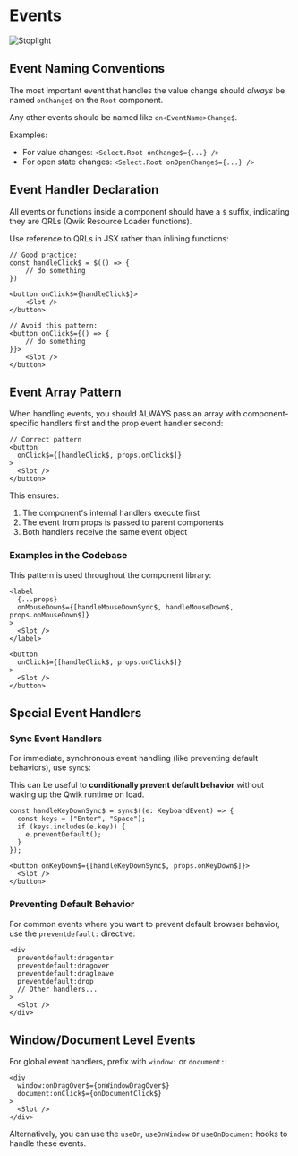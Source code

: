 
# Events

<Image loading="eager" src={stoplight} alt="Stoplight" />

## Event Naming Conventions

The most important event that handles the value change should *always* be named `onChange$` on the `Root` component.

Any other events should be named like `on<EventName>Change$`.

Examples:
- For value changes: `<Select.Root onChange$={...} />`
- For open state changes: `<Select.Root onOpenChange$={...} />`

## Event Handler Declaration

All events or functions inside a component should have a `$` suffix, indicating they are QRLs (Qwik Resource Loader functions).

Use reference to QRLs in JSX rather than inlining functions:

```tsx
// Good practice:
const handleClick$ = $(() => {
    // do something
})

<button onClick$={handleClick$}>
    <Slot />
</button>
```

```tsx
// Avoid this pattern:
<button onClick$={() => {
    // do something
}}>
    <Slot />
</button>
```

## Event Array Pattern

When handling events, you should ALWAYS pass an array with component-specific handlers first and the prop event handler second:

```tsx
// Correct pattern
<button 
  onClick$={[handleClick$, props.onClick$]}
>
  <Slot />
</button>
```

This ensures:
1. The component's internal handlers execute first
2. The event from props is passed to parent components
3. Both handlers receive the same event object

### Examples in the Codebase

This pattern is used throughout the component library:

```tsx
<label
  {...props}
  onMouseDown$={[handleMouseDownSync$, handleMouseDown$, props.onMouseDown$]}
>
  <Slot />
</label>
```

```tsx
<button
  onClick$={[handleClick$, props.onClick$]}
>
  <Slot />
</button>
```

## Special Event Handlers

### Sync Event Handlers

For immediate, synchronous event handling (like preventing default behaviors), use `sync$`:

This can be useful to **conditionally prevent default behavior** without waking up the Qwik runtime on load.

```tsx
const handleKeyDownSync$ = sync$((e: KeyboardEvent) => {
  const keys = ["Enter", "Space"];
  if (keys.includes(e.key)) {
    e.preventDefault();
  }
});

<button onKeyDown$={[handleKeyDownSync$, props.onKeyDown$]}>
  <Slot />
</button>
```

### Preventing Default Behavior

For common events where you want to prevent default browser behavior, use the `preventdefault:` directive:

```tsx
<div
  preventdefault:dragenter
  preventdefault:dragover
  preventdefault:dragleave
  preventdefault:drop
  // Other handlers...
>
  <Slot />
</div>
```

## Window/Document Level Events

For global event handlers, prefix with `window:` or `document:`:

```tsx
<div
  window:onDragOver$={onWindowDragOver$}
  document:onClick$={onDocumentClick$}
>
  <Slot />
</div>
```

Alternatively, you can use the `useOn`, `useOnWindow` or `useOnDocument` hooks to handle these events.